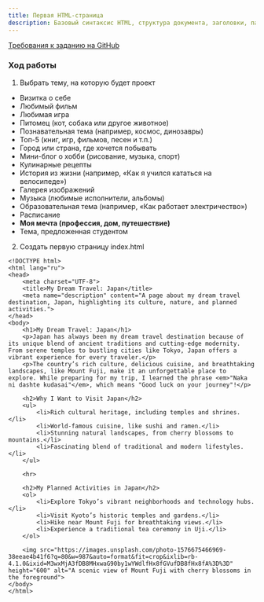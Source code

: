 ```yaml
---
title: Первая HTML-страница
description: Базовый синтаксис HTML, структура документа, заголовки, параграфы, списки, пустотные элементы, метаданные.
---
```


[Требования к заданию на GitHub](https://github.com/MichaelRayven/project-nexus/issues/15)

### Ход работы

1. Выбрать тему, на которую будет проект

- Визитка о себе
- Любимый фильм
- Любимая игра
- Питомец (кот, собака или другое животное)
- Познавательная тема (например, космос, динозавры)
- Топ-5 (книг, игр, фильмов, песен и т.п.)
- Город или страна, где хочется побывать
- Мини-блог о хобби (рисование, музыка, спорт)
- Кулинарные рецепты
- История из жизни (например, «Как я учился кататься на велосипеде»)
- Галерея изображений
- Музыка (любимые исполнители, альбомы)
- Образовательная тема (например, «Как работает электричество»)
- Расписание
- **Моя мечта (профессия, дом, путешествие)**
- Тема, предложенная студентом

2. Создать первую страницу index.html

```
<!DOCTYPE html>
<html lang="ru">
<head>
    <meta charset="UTF-8">
    <title>My Dream Travel: Japan</title>
    <meta name="description" content="A page about my dream travel destination, Japan, highlighting its culture, nature, and planned activities.">
</head>
<body>
    <h1>My Dream Travel: Japan</h1>
    <p>Japan has always been my dream travel destination because of its unique blend of ancient traditions and cutting-edge modernity. From serene temples to bustling cities like Tokyo, Japan offers a vibrant experience for every traveler.</p>
    <p>The country’s rich culture, delicious cuisine, and breathtaking landscapes, like Mount Fuji, make it an unforgettable place to explore. While preparing for my trip, I learned the phrase <em>"Naka ni dashte kudasai"</em>, which means "Good luck on your journey"!</p>

    <h2>Why I Want to Visit Japan</h2>
    <ul>
        <li>Rich cultural heritage, including temples and shrines.</li>
        <li>World-famous cuisine, like sushi and ramen.</li>
        <li>Stunning natural landscapes, from cherry blossoms to mountains.</li>
        <li>Fascinating blend of traditional and modern lifestyles.</li>
    </ul>

    <hr>

    <h2>My Planned Activities in Japan</h2>
    <ol>
        <li>Explore Tokyo’s vibrant neighborhoods and technology hubs.</li>
        <li>Visit Kyoto’s historic temples and gardens.</li>
        <li>Hike near Mount Fuji for breathtaking views.</li>
        <li>Experience a traditional tea ceremony in Uji.</li>
    </ol>

    <img src="https://images.unsplash.com/photo-1576675466969-38eeae4b41f6?q=80&w=987&auto=format&fit=crop&ixlib=rb-4.1.0&ixid=M3wxMjA3fDB8MHxwaG90by1wYWdlfHx8fGVufDB8fHx8fA%3D%3D" height="600" alt="A scenic view of Mount Fuji with cherry blossoms in the foreground">
</body>
</html>
```
